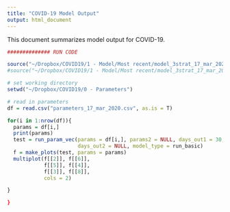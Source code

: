 ```yaml
---
title: "COVID-19 Model Output"
output: html_document
---
```


This document summarizes model output for COVID-19.

```r

############## RUN CODE

source("~/Dropbox/COVID19/1 - Model/Most recent/model_3strat_17_mar_2020_951EDT.R")
#source("~/Dropbox/COVID19/1 - Model/Most recent/model_3strat_17_mar_2020_1520EST.R")

# set working directory
setwd("~/Dropbox/COVID19/0 - Parameters")

# read in parameters
df = read.csv("parameters_17_mar_2020.csv", as.is = T)

for(i in 1:nrow(df)){
  params = df[i,]
  print(params)
  test = run_param_vec(params = df[i,], params2 = NULL, days_out1 = 30,
                       days_out2 = NULL, model_type = run_basic)
  f = make_plots(test, params = params)
  multiplot(f[[2]], f[[6]],
            f[[5]], f[[4]],
            f[[3]], f[[8]],
            cols = 2)

}

}
```